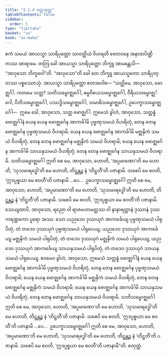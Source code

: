 ```yaml
---
title: "2.1.4 ဝတ္ထသုတ္တ"
tableOfContents: false
sidebar:
  order: 5
type: "tipitaka"
basket: "su"
book: "sn-maha"
---
```



<DynamicBreadcrumb />

<Division number="185" book="sn-maha">

<Paragraph number="393" book="sn-maha">
ဧကံ သမယံ အာယသ္မာ သာရိပုတ္တော သာဝတ္ထိယံ ဝိဟရတိ ဇေတဝနေ အနာထပိဏ္ဍိကဿ အာရာမေ. တတြ ခေါ အာယသ္မာ သာရိပုတ္တော ဘိက္ခူ အာမန္တေသိ—  “အာဝုသော ဘိက္ခဝေါ”တိ. “အာဝုသော”တိ ခေါ တေ ဘိက္ခူ အာယသ္မတော သာရိပုတ္တဿ ပစ္စဿောသုံ. အာယသ္မာ သာရိပုတ္တော ဧတဒဝေါစ—
</Paragraph>

<Paragraph number="394" book="sn-maha">
“သတ္တိမေ, အာဝုသော, ဗောဇ္ဈင်္ဂါ. ကတမေ သတ္တ? သတိသမ္ဗောဇ္ဈင်္ဂေါ, ဓမ္မဝိစယသမ္ဗောဇ္ဈင်္ဂေါ, ဝီရိယသမ္ဗောဇ္ဈင်္ဂေါ, ပီတိသမ္ဗောဇ္ဈင်္ဂေါ, ပဿဒ္ဓိသမ္ဗောဇ္ဈင်္ဂေါ, သမာဓိသမ္ဗောဇ္ဈင်္ဂေါ, ဥပေက္ခာသမ္ဗောဇ္ဈင်္ဂေါ—  ဣမေ ခေါ, အာဝုသော, သတ္တ ဗောဇ္ဈင်္ဂါ. ဣမေသံ ခွါဟံ, အာဝုသော, သတ္တန္နံ ဗောဇ္ဈင်္ဂါနံ ယေန ယေန ဗောဇ္ဈင်္ဂေန အာကင်္ခါမိ ပုဗ္ဗဏှသမယံ ဝိဟရိတုံ, တေန တေန ဗောဇ္ဈင်္ဂေန ပုဗ္ဗဏှသမယံ ဝိဟရာမိ; ယေန ယေန ဗောဇ္ဈင်္ဂေန အာကင်္ခါမိ မဇ္ဈနှိကံ သမယံ ဝိဟရိတုံ, တေန တေန ဗောဇ္ဈင်္ဂေန မဇ္ဈနှိကံ သမယံ ဝိဟရာမိ; ယေန ယေန ဗောဇ္ဈင်္ဂေန အာကင်္ခါမိ သာယနှသမယံ ဝိဟရိတုံ, တေန တေန ဗောဇ္ဈင်္ဂေန သာယနှသမယံ ဝိဟရာမိ. သတိသမ္ဗောဇ္ဈင်္ဂေါ ဣတိ စေ မေ, အာဝုသော, ဟောတိ, ‘အပ္ပမာဏော’တိ မေ ဟောတိ, ‘သုသမာရဒ္ဓေါ’တိ မေ ဟောတိ, တိဋ္ဌန္တဉ္စ နံ ‘တိဋ္ဌတီ’တိ ပဇာနာမိ. သစေပိ မေ စဝတိ, ‘ဣဒပ္ပစ္စယာ မေ စဝတီ’တိ ပဇာနာမိ …ပေ…  ဥပေက္ခာသမ္ဗောဇ္ဈင်္ဂေါ ဣတိ စေ မေ, အာဝုသော, ဟောတိ, ‘အပ္ပမာဏော’တိ မေ ဟောတိ, ‘သုသမာရဒ္ဓေါ’တိ မေ ဟောတိ, တိဋ္ဌန္တဉ္စ နံ ‘တိဋ္ဌတီ’တိ ပဇာနာမိ. သစေပိ မေ စဝတိ, ‘ဣဒပ္ပစ္စယာ မေ စဝတီ’တိ ပဇာနာမိ.
</Paragraph>

<Paragraph number="395" book="sn-maha">
သေယျထာပိ, အာဝုသော, ရညော ဝါ ရာဇမဟာမတ္တဿ ဝါ နာနာရတ္တာနံ ဒုဿာနံ ဒုဿကရဏ္ဍကော ပူရော အဿ. သော ယညဒေဝ ဒုဿယုဂံ အာကင်္ခေယျ ပုဗ္ဗဏှသမယံ ပါရုပိတုံ, တံ တဒေဝ ဒုဿယုဂံ ပုဗ္ဗဏှသမယံ ပါရုပေယျ; ယညဒေဝ ဒုဿယုဂံ အာကင်္ခေယျ မဇ္ဈနှိကံ သမယံ ပါရုပိတုံ, တံ တဒေဝ ဒုဿယုဂံ မဇ္ဈနှိကံ သမယံ ပါရုပေယျ; ယညဒေဝ ဒုဿယုဂံ အာကင်္ခေယျ သာယနှသမယံ ပါရုပိတုံ, တံ တဒေဝ ဒုဿယုဂံ သာယနှသမယံ ပါရုပေယျ. ဧဝမေဝ ခွါဟံ, အာဝုသော, ဣမေသံ သတ္တန္နံ ဗောဇ္ဈင်္ဂါနံ ယေန ယေန ဗောဇ္ဈင်္ဂေန အာကင်္ခါမိ ပုဗ္ဗဏှသမယံ ဝိဟရိတုံ, တေန တေန ဗောဇ္ဈင်္ဂေန ပုဗ္ဗဏှသမယံ ဝိဟရာမိ; ယေန ယေန ဗောဇ္ဈင်္ဂေန အာကင်္ခါမိ မဇ္ဈနှိကံ သမယံ ဝိဟရိတုံ, တေန တေန ဗောဇ္ဈင်္ဂေန မဇ္ဈနှိကံ သမယံ ဝိဟရာမိ; ယေန ယေန ဗောဇ္ဈင်္ဂေန အာကင်္ခါမိ သာယနှသမယံ ဝိဟရိတုံ, တေန တေန ဗောဇ္ဈင်္ဂေန သာယနှသမယံ ဝိဟရာမိ. သတိသမ္ဗောဇ္ဈင်္ဂေါ ဣတိ စေ မေ, အာဝုသော, ဟောတိ, ‘အပ္ပမာဏော’တိ မေ ဟောတိ, ‘သုသမာရဒ္ဓေါ’တိ မေ ဟောတိ, တိဋ္ဌန္တဉ္စ နံ ‘တိဋ္ဌတီ’တိ ပဇာနာမိ. သစေပိ မေ စဝတိ, ‘ဣဒပ္ပစ္စယာ မေ စဝတီ’တိ ပဇာနာမိ …ပေ…  ဥပေက္ခာသမ္ဗောဇ္ဈင်္ဂေါ ဣတိ စေ မေ, အာဝုသော, ဟောတိ, ‘အပ္ပမာဏော’တိ မေ ဟောတိ, ‘သုသမာရဒ္ဓေါ’တိ မေ ဟောတိ, တိဋ္ဌန္တဉ္စ နံ ‘တိဋ္ဌတီ’တိ ပဇာနာမိ. သစေပိ မေ စဝတိ, ‘ဣဒပ္ပစ္စယာ မေ စဝတီ’တိ ပဇာနာမီ”တိ.

</Paragraph>
</Division>

<Paragraph number="396" type="center" book="sn-maha">
စတုတ္ထံ.
</Paragraph>